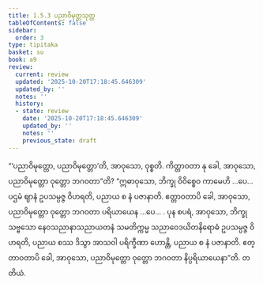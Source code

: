 ```yaml
---
title: 1.5.3 ပညာဝိမုတ္တသုတ္တ
tableOfContents: false
sidebar:
  order: 3
type: tipitaka
basket: su
book: a9
review:
  current: review
  updated: '2025-10-20T17:18:45.646309'
  updated_by: ''
  notes: ''
  history:
  - state: review
    date: '2025-10-20T17:18:45.646309'
    updated_by: ''
    notes: ''
    previous_state: draft
---
```



<DynamicBreadcrumb />


<ReviewStatus review={frontmatter.review} showDetails={true} />

<HypothesisAnnotation frontmatter={frontmatter} />

<Division number="44" book="a9" e="ch" v="17" p="245">

<Paragraph number="376" book="a9">
“‘ပညာဝိမုတ္တော, ပညာဝိမုတ္တော’တိ, အာဝုသော, ဝုစ္စတိ. ကိတ္တာဝတာ နု ခေါ, အာဝုသော, ပညာဝိမုတ္တော ဝုတ္တော ဘဂဝတာ”တိ?
</Paragraph>

<Paragraph number="377" book="a9">
“ဣဓာဝုသော, ဘိက္ခု ဝိဝိစ္စေဝ ကာမေဟိ …ပေ…  ပဌမံ ဈာနံ ဥပသမ္ပဇ္ဇ ဝိဟရတိ, ပညာယ စ နံ ပဇာနာတိ. ဧတ္တာဝတာပိ ခေါ, အာဝုသော, ပညာဝိမုတ္တော ဝုတ္တော ဘဂဝတာ ပရိယာယေန …ပေ… .
</Paragraph>

<Paragraph number="378" book="a9">
ပုန စပရံ, အာဝုသော, ဘိက္ခု သဗ္ဗသော နေဝသညာနာသညာယတနံ သမတိက္ကမ္မ သညာဝေဒယိတနိရောဓံ ဥပသမ္ပဇ္ဇ ဝိဟရတိ, ပညာယ စဿ ဒိသွာ အာသဝါ ပရိက္ခီဏာ ဟောန္တိ, ပညာယ စ နံ ပဇာနာတိ. ဧတ္တာဝတာပိ ခေါ, အာဝုသော, ပညာဝိမုတ္တော ဝုတ္တော ဘဂဝတာ နိပ္ပရိယာယေနာ”တိ.

</Paragraph>
</Division>

<Paragraph number="379" type="center" book="a9">
တတိယံ.
</Paragraph>